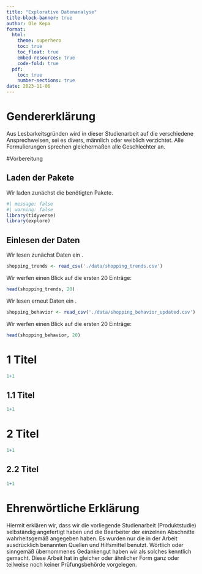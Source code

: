 ```yaml
---
title: "Explorative Datenanalyse"
title-block-banner: true
author: Ole Kepa
format: 
  html: 
    theme: superhero
    toc: true
    toc_float: true
    embed-resources: true
    code-fold: true
  pdf: 
    toc: true
    number-sections: true
date: 2023-11-06
---
```


# Gendererklärung
Aus Lesbarkeitsgründen wird in dieser Studienarbeit auf die verschiedene Ansprechweisen, sei es divers, männlich oder weiblich verzichtet. Alle Formulierungen sprechen gleichermaßen alle Geschlechter an.

#Vorbereitung

## Laden der Pakete

Wir laden zunächst die benötigten Pakete.

```r
#| message: false
#| warning: false
library(tidyverse)
library(explore)
```

## Einlesen der Daten

Wir lesen zunächst Daten ein .

```r
shopping_trends <- read_csv('./data/shopping_trends.csv')
```

Wir werfen einen Blick auf die ersten 20 Einträge:

```r
head(shopping_trends, 20)
```

Wir lesen erneut Daten ein .

```r
shopping_behavior <- read_csv('./data/shopping_behavior_updated.csv')
```

Wir werfen einen Blick auf die ersten 20 Einträge:

```r
head(shopping_behavior, 20)
```

# 1 Titel
```r
1+1
```
## 1.1 Titel
```r
1+1
```

# 2 Titel
```r
1+1
```

## 2.2 Titel
```r
1+1
```
































# Ehrenwörtliche Erklärung
Hiermit erklären wir, dass wir die vorliegende Studienarbeit (Produktstudie) selbständig angefertigt haben und die Bearbeiter der einzelnen Abschnitte wahrheitsgemäß angegeben haben. Es wurden nur die in der Arbeit ausdrücklich benannten Quellen und Hilfsmittel benutzt. Wörtlich oder sinngemäß übernommenes Gedankengut haben wir als solches kenntlich gemacht. Diese Arbeit hat in gleicher oder ähnlicher Form ganz oder teilweise noch keiner Prüfungsbehörde vorgelegen.
